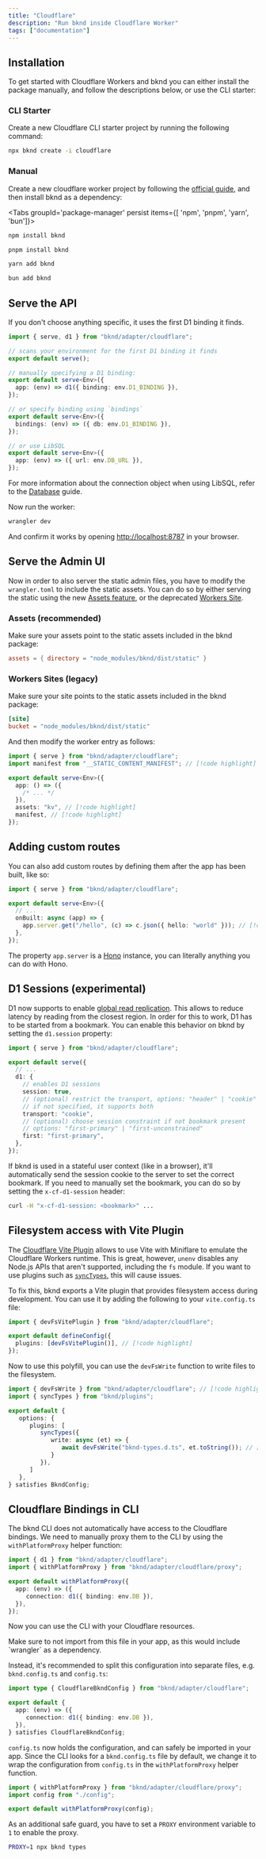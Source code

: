 ```yaml
---
title: "Cloudflare"
description: "Run bknd inside Cloudflare Worker"
tags: ["documentation"]
---
```


## Installation

To get started with Cloudflare Workers and bknd you can either install the package manually, and follow the descriptions below, or use the CLI starter:

### CLI Starter

Create a new Cloudflare CLI starter project by running the following command:

```sh
npx bknd create -i cloudflare
```

### Manual

Create a new cloudflare worker project by following the [official guide](https://developers.cloudflare.com/workers/get-started/guide/), and then install bknd as a dependency:

<Tabs groupId='package-manager' persist items={[ 'npm', 'pnpm', 'yarn', 'bun']}>

```bash tab="npm"
npm install bknd
```

```bash tab="pnpm"
pnpm install bknd
```

```bash tab="yarn"
yarn add bknd
```

```bash tab="bun"
bun add bknd
```

</Tabs>

## Serve the API

If you don't choose anything specific, it uses the first D1 binding it finds.

```ts title="src/index.ts"
import { serve, d1 } from "bknd/adapter/cloudflare";

// scans your environment for the first D1 binding it finds
export default serve();

// manually specifying a D1 binding:
export default serve<Env>({
  app: (env) => d1({ binding: env.D1_BINDING }),
});

// or specify binding using `bindings`
export default serve<Env>({
  bindings: (env) => ({ db: env.D1_BINDING }),
});

// or use LibSQL
export default serve<Env>({
  app: (env) => ({ url: env.DB_URL }),
});
```

For more information about the connection object when using LibSQL, refer to the [Database](/usage/database) guide.

Now run the worker:

```bash
wrangler dev
```

And confirm it works by opening [http://localhost:8787](http://localhost:8787) in
your browser.

## Serve the Admin UI

Now in order to also server the static admin files, you have to modify the `wrangler.toml` to include the static assets. You can do so by either serving the static using the new [Assets feature](https://developers.cloudflare.com/workers/static-assets/), or the deprecated [Workers Site](https://developers.cloudflare.com/workers/configuration/sites/configuration/).

### Assets (recommended)

Make sure your assets point to the static assets included in the bknd package:

```toml title="wrangler.toml"
assets = { directory = "node_modules/bknd/dist/static" }
```

### Workers Sites (legacy)

Make sure your site points to the static assets included in the bknd package:

```toml title="wrangler.toml"
[site]
bucket = "node_modules/bknd/dist/static"
```

And then modify the worker entry as follows:

```ts title="src/index.ts"
import { serve } from "bknd/adapter/cloudflare";
import manifest from "__STATIC_CONTENT_MANIFEST"; // [!code highlight]

export default serve<Env>({
  app: () => ({
    /* ... */
  }),
  assets: "kv", // [!code highlight]
  manifest, // [!code highlight]
});
```

## Adding custom routes

You can also add custom routes by defining them after the app has been built, like so:

```ts
import { serve } from "bknd/adapter/cloudflare";

export default serve<Env>({
  // ...
  onBuilt: async (app) => {
    app.server.get("/hello", (c) => c.json({ hello: "world" })); // [!code highlight]
  }, 
});
```

The property `app.server` is a [Hono](https://hono.dev/) instance, you can literally anything you can do with Hono.

## D1 Sessions (experimental)

D1 now supports to enable [global read replication](https://developers.cloudflare.com/d1/best-practices/read-replication/). This allows to reduce latency by reading from the closest region. In order for this to work, D1 has to be started from a bookmark. You can enable this behavior on bknd by setting the `d1.session` property:

```typescript title="src/index.ts"
import { serve } from "bknd/adapter/cloudflare";

export default serve({
  // ...
  d1: {
    // enables D1 sessions
    session: true,
    // (optional) restrict the transport, options: "header" | "cookie"
    // if not specified, it supports both
    transport: "cookie",
    // (optional) choose session constraint if not bookmark present
    // options: "first-primary" | "first-unconstrained"
    first: "first-primary",
  },
});
```

If bknd is used in a stateful user context (like in a browser), it'll automatically send the session cookie to the server to set the correct bookmark. If you need to manually set the bookmark, you can do so by setting the `x-cf-d1-session` header:

```bash
curl -H "x-cf-d1-session: <bookmark>" ...
```

## Filesystem access with Vite Plugin
The [Cloudflare Vite Plugin](https://developers.cloudflare.com/workers/vite-plugin/) allows to use Vite with Miniflare to emulate the Cloudflare Workers runtime. This is great, however, `unenv` disables any Node.js APIs that aren't supported, including the `fs` module. If you want to use plugins such as [`syncTypes`](/extending/plugins#synctypes), this will cause issues.

To fix this, bknd exports a Vite plugin that provides filesystem access during development. You can use it by adding the following to your `vite.config.ts` file:

```ts
import { devFsVitePlugin } from "bknd/adapter/cloudflare";

export default defineConfig({
  plugins: [devFsVitePlugin()], // [!code highlight]
});
```

Now to use this polyfill, you can use the `devFsWrite` function to write files to the filesystem.

```ts
import { devFsWrite } from "bknd/adapter/cloudflare"; // [!code highlight]
import { syncTypes } from "bknd/plugins";

export default {
   options: {
      plugins: [
         syncTypes({ 
            write: async (et) => {
               await devFsWrite("bknd-types.d.ts", et.toString()); // [!code highlight]
            }
         }),
      ]
   },
} satisfies BkndConfig;
```

## Cloudflare Bindings in CLI

The bknd CLI does not automatically have access to the Cloudflare bindings. We need to manually proxy them to the CLI by using the `withPlatformProxy` helper function:

```typescript title="bknd.config.ts"
import { d1 } from "bknd/adapter/cloudflare";
import { withPlatformProxy } from "bknd/adapter/cloudflare/proxy";

export default withPlatformProxy({
  app: (env) => ({
     connection: d1({ binding: env.DB }),
  }),
});
```

Now you can use the CLI with your Cloudflare resources. 

<Callout type="warning">
  Make sure to not import from this file in your app, as this would include `wrangler` as a dependency.
</Callout>

Instead, it's recommended to split this configuration into separate files, e.g. `bknd.config.ts` and `config.ts`:

```typescript title="config.ts"
import type { CloudflareBkndConfig } from "bknd/adapter/cloudflare";

export default {
  app: (env) => ({
     connection: d1({ binding: env.DB }),
  }),
} satisfies CloudflareBkndConfig;
```

`config.ts` now holds the configuration, and can safely be imported in your app. Since the CLI looks for a `bknd.config.ts` file by default, we change it to wrap the configuration from `config.ts` in the `withPlatformProxy` helper function.

```typescript title="bknd.config.ts"
import { withPlatformProxy } from "bknd/adapter/cloudflare/proxy";
import config from "./config";

export default withPlatformProxy(config);
```

As an additional safe guard, you have to set a `PROXY` environment variable to `1` to enable the proxy.

```bash
PROXY=1 npx bknd types
```